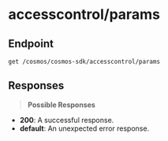 # accesscontrol/params

## Endpoint
```http
get /cosmos/cosmos-sdk/accesscontrol/params
```

## Responses
> **Possible Responses**

- **200**: A successful response.
- **default**: An unexpected error response.

